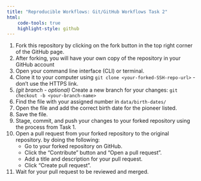 ```yaml
---
title: "Reproducible Workflows: Git/GitHub Workflows Task 2"
html:
    code-tools: true
    highlight-style: github
---
```


1. Fork this repository by clicking on the fork button in the top right corner of the GitHub page.
2. After forking, you will have your own copy of the repository in your GitHub account
3. Open your command line interface (CLI) or terminal.
4. Clone it to your computer using `git clone <your-forked-SSH-repo-url>` - don't use the HTTPS link.
5. *(git branch - optional)* Create a new branch for your changes: `git checkout -b <your-branch-name>`
6. Find the file with your assigned number in `data/birth-dates/`
7. Open the file and add the correct birth date for the pioneer listed.
8. Save the file.
9. Stage, commit, and push your changes to your forked repository using the process from Task 1.
10. Open a pull request from your forked repository to the original repository. by doing the following:
    * Go to your forked repository on GitHub.
    * Click the "Contribute" button and "Open a pull request".
    * Add a title and description for your pull request.
    * Click "Create pull request".
11. Wait for your pull request to be reviewed and merged.